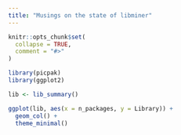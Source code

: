```yaml
---
title: "Musings on the state of libminer"
---
```


```r
knitr::opts_chunk$set(
  collapse = TRUE,
  comment = "#>"
)
```

```r
library(picpak)
library(ggplot2)
```

```r
lib <- lib_summary()

ggplot(lib, aes(x = n_packages, y = Library)) +
  geom_col() +
  theme_minimal()
```
